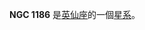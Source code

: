 {{Unreferenced|time=2018-08-28T14:59:14+00:00}}
{{NGCInfoBox|NGCID=NGC 1186|發現者=弗里德里希·威廉·赫歇爾|發現日期=1786年10月27日|其他編號=NGC 1174,UGC 2521,MCG 7-7-21|曆元=J2000.0|赤經=3時5分30.9秒
|赤緯=42°50'8"|星座=英仙座|星體=星系|星等=11.7|表面亮度=13|藍等=12.5}}

'''NGC 1186''' 是[[英仙座|英仙座]]的一個[[星系|星系]]。

{{NGCReference|1186}}
{{Catalogs|NGC=1186}}